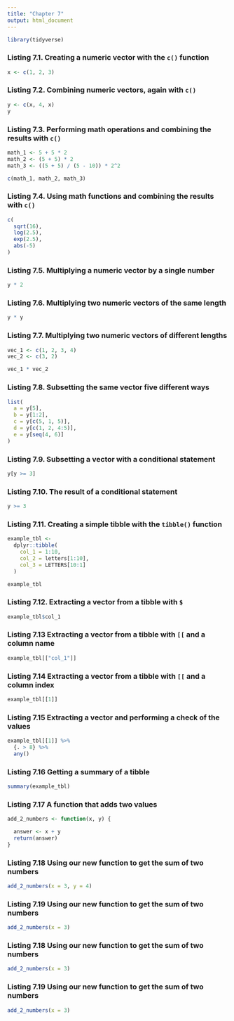 ```yaml
---
title: "Chapter 7"
output: html_document
---
```


```r
library(tidyverse)
```

### Listing 7.1. Creating a numeric vector with the `c()` function

```r
x <- c(1, 2, 3)
```

### Listing 7.2. Combining numeric vectors, again with `c()`

```r
y <- c(x, 4, x)
y
```

### Listing 7.3. Performing math operations and combining the results with `c()`

```r
math_1 <- 5 + 5 * 2
math_2 <- (5 + 5) * 2
math_3 <- ((5 + 5) / (5 - 10)) * 2^2

c(math_1, math_2, math_3)
```

### Listing 7.4. Using math functions and combining the results with `c()`

```r
c(
  sqrt(16),
  log(2.5),
  exp(2.5),
  abs(-5)
)
```

### Listing 7.5. Multiplying a numeric vector by a single number

```r
y * 2
```

### Listing 7.6. Multiplying two numeric vectors of the same length

```r
y * y
```

### Listing 7.7. Multiplying two numeric vectors of different lengths

```r
vec_1 <- c(1, 2, 3, 4)
vec_2 <- c(3, 2)

vec_1 * vec_2
```

### Listing 7.8. Subsetting the same vector five different ways

```r
list(
  a = y[5],
  b = y[1:2],
  c = y[c(5, 1, 5)],
  d = y[c(1, 2, 4:5)],
  e = y[seq(4, 6)]
)
```

### Listing 7.9. Subsetting a vector with a conditional statement

```r
y[y >= 3]
```

### Listing 7.10. The result of a conditional statement

```r
y >= 3
```

### Listing 7.11. Creating a simple tibble with the `tibble()` function

```r
example_tbl <-
  dplyr::tibble(
    col_1 = 1:10,
    col_2 = letters[1:10],
    col_3 = LETTERS[10:1]
  )

example_tbl
```

### Listing 7.12. Extracting a vector from a tibble with `$`

```r
example_tbl$col_1
```

### Listing 7.13 Extracting a vector from a tibble with `[[` and a column name

```r
example_tbl[["col_1"]]
```

### Listing 7.14 Extracting a vector from a tibble with `[[` and a column index

```r
example_tbl[[1]]
```

### Listing 7.15 Extracting a vector and performing a check of the values

```r
example_tbl[[1]] %>%
  {. > 8} %>%
  any()
```

### Listing 7.16 Getting a summary of a tibble

```r
summary(example_tbl)
```

### Listing 7.17 A function that adds two values

```r
add_2_numbers <- function(x, y) {

  answer <- x + y
  return(answer)
}
```

### Listing 7.18 Using our new function to get the sum of two numbers

```r
add_2_numbers(x = 3, y = 4)
```

### Listing 7.19 Using our new function to get the sum of two numbers

```r
add_2_numbers(x = 3)
```

### Listing 7.18 Using our new function to get the sum of two numbers

```r
add_2_numbers(x = 3)
```

### Listing 7.19 Using our new function to get the sum of two numbers

```r
add_2_numbers(x = 3)
```


